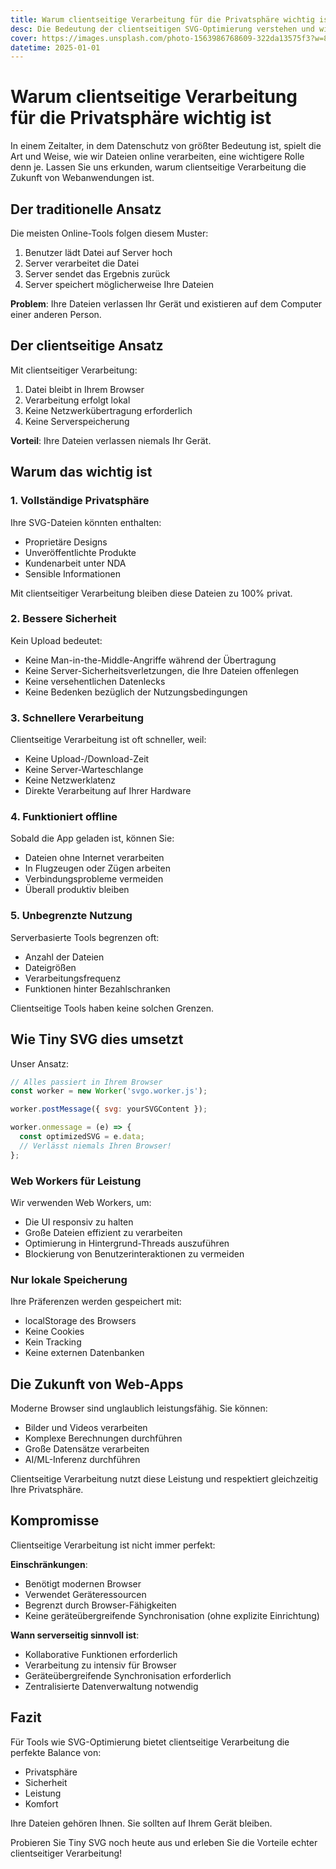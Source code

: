 ```yaml
---
title: Warum clientseitige Verarbeitung für die Privatsphäre wichtig ist
desc: Die Bedeutung der clientseitigen SVG-Optimierung verstehen und wie sie Ihre Daten schützt
cover: https://images.unsplash.com/photo-1563986768609-322da13575f3?w=800&h=400&fit=crop
datetime: 2025-01-01
---
```


# Warum clientseitige Verarbeitung für die Privatsphäre wichtig ist

In einem Zeitalter, in dem Datenschutz von größter Bedeutung ist, spielt die Art und Weise, wie wir Dateien online verarbeiten, eine wichtigere Rolle denn je. Lassen Sie uns erkunden, warum clientseitige Verarbeitung die Zukunft von Webanwendungen ist.

## Der traditionelle Ansatz

Die meisten Online-Tools folgen diesem Muster:

1. Benutzer lädt Datei auf Server hoch
2. Server verarbeitet die Datei
3. Server sendet das Ergebnis zurück
4. Server speichert möglicherweise Ihre Dateien

**Problem**: Ihre Dateien verlassen Ihr Gerät und existieren auf dem Computer einer anderen Person.

## Der clientseitige Ansatz

Mit clientseitiger Verarbeitung:

1. Datei bleibt in Ihrem Browser
2. Verarbeitung erfolgt lokal
3. Keine Netzwerkübertragung erforderlich
4. Keine Serverspeicherung

**Vorteil**: Ihre Dateien verlassen niemals Ihr Gerät.

## Warum das wichtig ist

### 1. Vollständige Privatsphäre

Ihre SVG-Dateien könnten enthalten:
- Proprietäre Designs
- Unveröffentlichte Produkte
- Kundenarbeit unter NDA
- Sensible Informationen

Mit clientseitiger Verarbeitung bleiben diese Dateien zu 100% privat.

### 2. Bessere Sicherheit

Kein Upload bedeutet:
- Keine Man-in-the-Middle-Angriffe während der Übertragung
- Keine Server-Sicherheitsverletzungen, die Ihre Dateien offenlegen
- Keine versehentlichen Datenlecks
- Keine Bedenken bezüglich der Nutzungsbedingungen

### 3. Schnellere Verarbeitung

Clientseitige Verarbeitung ist oft schneller, weil:
- Keine Upload-/Download-Zeit
- Keine Server-Warteschlange
- Keine Netzwerklatenz
- Direkte Verarbeitung auf Ihrer Hardware

### 4. Funktioniert offline

Sobald die App geladen ist, können Sie:
- Dateien ohne Internet verarbeiten
- In Flugzeugen oder Zügen arbeiten
- Verbindungsprobleme vermeiden
- Überall produktiv bleiben

### 5. Unbegrenzte Nutzung

Serverbasierte Tools begrenzen oft:
- Anzahl der Dateien
- Dateigrößen
- Verarbeitungsfrequenz
- Funktionen hinter Bezahlschranken

Clientseitige Tools haben keine solchen Grenzen.

## Wie Tiny SVG dies umsetzt

Unser Ansatz:

```javascript
// Alles passiert in Ihrem Browser
const worker = new Worker('svgo.worker.js');

worker.postMessage({ svg: yourSVGContent });

worker.onmessage = (e) => {
  const optimizedSVG = e.data;
  // Verlässt niemals Ihren Browser!
};
```

### Web Workers für Leistung

Wir verwenden Web Workers, um:
- Die UI responsiv zu halten
- Große Dateien effizient zu verarbeiten
- Optimierung in Hintergrund-Threads auszuführen
- Blockierung von Benutzerinteraktionen zu vermeiden

### Nur lokale Speicherung

Ihre Präferenzen werden gespeichert mit:
- localStorage des Browsers
- Keine Cookies
- Kein Tracking
- Keine externen Datenbanken

## Die Zukunft von Web-Apps

Moderne Browser sind unglaublich leistungsfähig. Sie können:
- Bilder und Videos verarbeiten
- Komplexe Berechnungen durchführen
- Große Datensätze verarbeiten
- AI/ML-Inferenz durchführen

Clientseitige Verarbeitung nutzt diese Leistung und respektiert gleichzeitig Ihre Privatsphäre.

## Kompromisse

Clientseitige Verarbeitung ist nicht immer perfekt:

**Einschränkungen**:
- Benötigt modernen Browser
- Verwendet Geräteressourcen
- Begrenzt durch Browser-Fähigkeiten
- Keine geräteübergreifende Synchronisation (ohne explizite Einrichtung)

**Wann serverseitig sinnvoll ist**:
- Kollaborative Funktionen erforderlich
- Verarbeitung zu intensiv für Browser
- Geräteübergreifende Synchronisation erforderlich
- Zentralisierte Datenverwaltung notwendig

## Fazit

Für Tools wie SVG-Optimierung bietet clientseitige Verarbeitung die perfekte Balance von:
- Privatsphäre
- Sicherheit
- Leistung
- Komfort

Ihre Dateien gehören Ihnen. Sie sollten auf Ihrem Gerät bleiben.

Probieren Sie Tiny SVG noch heute aus und erleben Sie die Vorteile echter clientseitiger Verarbeitung!
